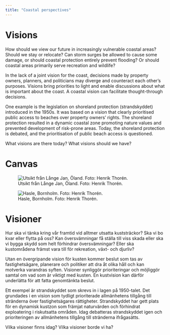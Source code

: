 ```yaml
---
title: "Coastal perspectives"
---
```


# Visions

How should we view our future in increasingly vulnerable coastal areas? Should we stay or relocate? Can storm surges be allowed to cause some damage, or should coastal protection entirely prevent flooding? Or should coastal areas primarily serve recreation and wildlife? 

In the lack of a joint vision for the coast, decisions made by property owners, planners, and politicians may diverge and counteract each other’s purposes. Visions bring priorities to light and enable discussions about what is important about the coast. A coastal vision can facilitate thought-through decisions. 

One example is the legislation on shoreland protection (strandskyddet) introduced in the 1950s. It was based on a vision that clearly prioritised public access to beaches over property owners’ rights. The shoreland protection resulted in a dynamic coastal zone promoting nature values and prevented development of risk-prone areas. Today, the shoreland protection is debated, and the prioritisation of public beach access is questioned. 

What visions are there today? What visions should we have? 

# Canvas

![Utsikt från Långe Jan, Öland. Foto: Henrik Thorén.](../img/vision_vepa.jpg)

![Hasle, Bornholm. Foto: Henrik Thorén.](../img/vision_liten.jpg)

# Visioner

Hur ska vi tänka kring vår framtid vid alltmer utsatta kuststräckor? Ska vi bo kvar eller flytta på oss? Kan översvämningar få ställa till viss skada eller ska vi bygga skydd som helt förhindrar översvämningar? Eller ska kustområdena främst vara till för rekreation, växt- och djurliv?

Utan en övergripande vision för kusten kommer beslut som tas av fastighetsägare, planerare och politiker att dra åt olika håll och kan motverka varandras syften. Visioner synliggör prioriteringar och möjliggör samtal om vad som är viktigt med kusten. En kustvision kan därför underlätta för att fatta genomtänkta beslut.

Ett exempel är strandskyddet som skrevs in i lagen på 1950-talet. Det grundades i en vision som tydligt prioriterade allmänhetens tillgång till stränderna över fastighetsägares rättigheter. Strandskyddet har gett plats för en dynamisk kustzon som främjat naturvärden och förhindrat exploatering i riskutsatta områden. Idag debatteras strandskyddet igen och prioriteringen av allmänhetens tillgång till stränderna ifrågasätts.

Vilka visioner finns idag? Vilka visioner borde vi ha?
